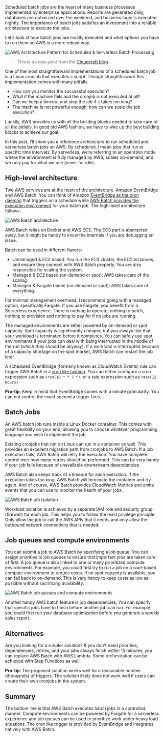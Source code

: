Scheduled batch jobs are the heart of many business processes implemented by enterprise applications. Reports are generated daily, databases are optimized over the weekend, and business logic is executed nightly. The importance of batch jobs satisfies an investment into a reliable architecture to execute the jobs.

Let’s look at how batch jobs are mostly executed and what options you have to run them on AWS in a more robust way.

![AWS Architecture Pattern for Scheduled & Serverless Batch Processing](https://cloudonaut.io/images/2021/04/batch.jpg "AWS Architecture Pattern for Scheduled & Serverless Batch Processing")

> This is a cross-post from the [Cloudcraft blog](https://blog.cloudcraft.co/).

One of the most straightforward implementations of a scheduled batch job is a Linux cronjob that executes a script. Though straightforward this implementation comes with many pitfalls:

* How can you monitor the successful execution?
* What if the machine fails and the cronjob is not executed at all?
* Can we keep a timeout and stop the job if it takes too long?
* The machine is not powerful enough; how can we scale the job execution?

Luckily, AWS provides us with all the building blocks needed to take care of all the pitfalls. In good old AWS fashion, we have to wire up the best building blocks to achieve our goal.

In this post, I’ll show you a reference architecture to run scheduled and serverless batch jobs on AWS. By scheduled, I mean jobs that run at specific time intervals. By serverless, we’re referring to an operation mode where the environment is fully managed by AWS, scales on-demand, and we only pay for what we use (never for idle).

## High-level architecture

Two AWS services are at the heart of the architecture. Amazon EventBridge and AWS Batch. You can think of Amazon [EventBridge as the cron daemon](https://docs.aws.amazon.com/eventbridge/latest/userguide/eb-schedule-expressions.html) that triggers on a schedule while [AWS Batch provides the execution environment](https://docs.aws.amazon.com/batch/latest/userguide/compute_environments.html) for your batch job. The high-level architecture follows:

![AWS Batch architecture](https://cloudonaut.io/images/2021/04/aws-batch-architecture.png "AWS Batch architecture")

AWS Batch relies on Docker and AWS ECS. The ECS part is abstracted away, but it might be handy to know the internals if you are debugging an issue.

Batch can be used in different flavors:

* Unmanaged & EC2 based: You run the ECS cluster, the EC2 instances, and ensure they connect with AWS Batch properly. You are also responsible for scaling the system.
* Managed & EC2 based (on-demand or spot): AWS takes care of the scaling.
* Managed & Fargate based (on-demand or spot): AWS takes care of everything.

For minimal management overhead, I recommend going with a managed option, specifically Fargate. If you use Fargate, you benefit from a Serverless experience. There is nothing to operate, nothing to patch, nothing to provision and nothing to pay for if no jobs are running.

The managed environments are either powered by on-demand or spot capacity. Spot capacity is significantly cheaper, but you always risk that your workload is terminated before it completes. You can safely use spot environments if your jobs can deal with being interrupted in the middle of the run (which they should be anyway). If a workload is interrupted because of a capacity shortage on the spot market, AWS Batch can restart the job later.

A scheduled EventBridge (formerly known as CloudWatch Events) rule can trigger AWS Batch in a [cron like fashion](https://docs.aws.amazon.com/eventbridge/latest/userguide/scheduled-events.html). You can either configure a cron expression such as `cron(10 * * ? *)`, or a rate expression such as `rate(12 hours)`.

**Pro-tip**: Keep in mind that EventBridge comes with a minute granularity. You can not control the exact second a trigger fires.

## Batch Jobs

An AWS batch job runs inside a Linux Docker container. This comes with great flexibility on your end, allowing you to choose whatever programming language you wish to implement the job.

Existing cronjobs that run on Linux can run in a container as well. This provides an excellent migration path from cronjobs to AWS Batch. If a job execution fails, AWS Batch will retry the execution. You have complete control over how many retries should be performed. This can be very handy if your job fails because of unavailable downstream dependencies.

AWS Batch also keeps track of a timeout for each execution. If the execution takes too long, AWS Batch will terminate the container and try again. And of course, AWS Batch provides CloudWatch Metrics and emits events that you can use to monitor the health of your jobs.

![AWS Batch job isolation](https://cloudonaut.io/images/2021/04/aws-batch-job-isolation.png "AWS Batch job isolation")

Workload isolation is achieved by a separate IAM role and security group (firewall) for each job. This helps you to follow the least privilege principle: Only allow the job to call the AWS APIs that it needs and only allow the outbound network connectivity that is needed.

## Job queues and compute environments

You can submit a job to AWS Batch by specifying a job queue. You can assign priorities to job queues to ensure that important jobs are taken care of first. A job queue is also linked to one or many prioritized compute environments. For example, you could first try to run a job on a spot-based compute environment to reduce costs. If no spot capacity is available, you can fall back to on-demand. This is very handy to keep costs as low as possible without sacrificing availability.

![AWS Batch job queues and compute environments](https://cloudonaut.io/images/2021/04/aws-batch-job-queues.png "AWS Batch job queues and compute environments")

Another handy AWS batch feature is job dependencies. You can specify that specific jobs have to finish before another job can run. For example, you could first run your database optimization before you generate a weekly sales report.

## Alternatives

Are you looking for a simpler solution? If you don’t need priorities, dependencies, retries, and your jobs always finish within 15 minutes, you can replace AWS Batch with AWS Lambda. Some orchestration can be achieved with Step Functions as well.

**Pro-tip**: The proposed solution works well for a reasonable number (thousands) of triggers. The solution likely does not work well if users can create their own cronjobs in the system.

## Summary

The bottom line is that AWS Batch executes batch jobs in a controlled manner. Compute environments can be powered by Fargate for a serverless experience and job queues can be used to prioritize work under heavy load situations. The cron like trigger is provided by EventBridge and integrates natively with AWS Batch.
